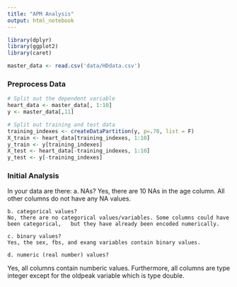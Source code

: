 ```yaml
---
title: "APM Analysis"
output: html_notebook
---
```


```r
library(dplyr)
library(ggplot2)
library(caret)
```

```r
master_data <- read.csv('data/HDdata.csv')
```

### Preprocess Data
```r
# Split out the dependent variable
heart_data <- master_data[, 1:10]
y <- master_data[,11]

# Split out training and test data
training_indexes <- createDataPartition(y, p=.70, list = F)
X_train <- heart_data[training_indexes, 1:10]
y_train <- y[training_indexes]
X_test <- heart_data[-training_indexes, 1:10]
y_test <- y[-training_indexes]
```

### Initial Analysis
In your data are there:
	a. NAs?
	Yes, there are 10 NAs in the age column. All other columns do not have any NA values.
	
	b. categorical values?
	No, there are no categorical values/variables. Some columns could have been categorical,   but they have already been encoded numerically.
	
	c. binary values?
	Yes, the sex, fbs, and exang variables contain binary values.
	
	d. numeric (real number) values?
  Yes, all columns contain numberic values. Furthermore, all columns are type integer       except for the oldpeak variable which is type double. 





